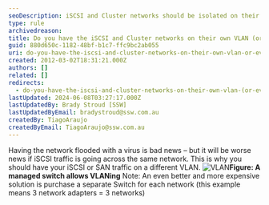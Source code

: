```yaml
---
seoDescription: iSCSI and Cluster networks should be isolated on their own VLAN or even better, their own switch to ensure secure data transfer.
type: rule
archivedreason:
title: Do you have the iSCSI and Cluster networks on their own VLAN (or even better their own switch)?
guid: 880d650c-1182-48bf-b1c7-ffc9bc2ab055
uri: do-you-have-the-iscsi-and-cluster-networks-on-their-own-vlan-or-even-better-their-own-switch
created: 2012-03-02T18:31:21.000Z
authors: []
related: []
redirects:
  - do-you-have-the-iscsi-and-cluster-networks-on-their-own-vlan-(or-even-better-their-own-switch)
lastUpdated: 2024-06-08T03:27:17.000Z
lastUpdatedBy: Brady Stroud [SSW]
lastUpdatedByEmail: bradystroud@ssw.com.au
createdBy: TiagoAraujo
createdByEmail: TiagoAraujo@ssw.com.au
---
```


Having the network flooded with a virus is bad news – but it will be worse news if iSCSI traffic is going across the same network. This is why you should have your iSCSI or SAN traffic on a different VLAN.
![VLAN](switch-for-vlan.jpg)**Figure: A managed switch allows VLANing**
Note: An even better and more expensive solution is purchase a separate Switch for each network (this example means 3 network adapters = 3 networks)
